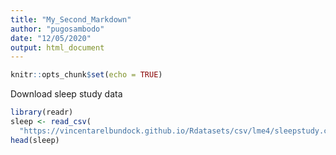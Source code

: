```yaml
---
title: "My_Second_Markdown"
author: "pugosambodo"
date: "12/05/2020"
output: html_document
---
```


```r
knitr::opts_chunk$set(echo = TRUE)
```
Download sleep study data
```r
library(readr)
sleep <- read_csv(
  "https://vincentarelbundock.github.io/Rdatasets/csv/lme4/sleepstudy.csv")
head(sleep)
```
